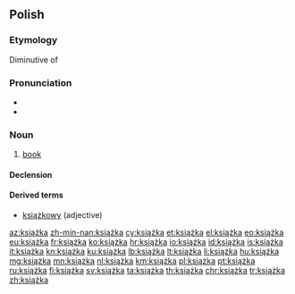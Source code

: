 ==Polish==

===Etymology===
Diminutive of {{term|księga|lang=pl}}

===Pronunciation===
* {{IPA|[ˈkʲɕɔ̃ʂka]|lang=pl}}
* {{audio|pl-książka.ogg|audio}}

===Noun===
{{pl-noun|f|dim=książeczka}}

# [[book]]

====Declension====
{{pl-decl-noun-ka|książ}}

====Derived terms====
* [[książkowy]] (adjective)

[[az:książka]]
[[zh-min-nan:książka]]
[[cy:książka]]
[[et:książka]]
[[el:książka]]
[[eo:książka]]
[[eu:książka]]
[[fr:książka]]
[[ko:książka]]
[[hr:książka]]
[[io:książka]]
[[id:książka]]
[[is:książka]]
[[it:książka]]
[[kn:książka]]
[[ku:książka]]
[[lb:książka]]
[[lt:książka]]
[[li:książka]]
[[hu:książka]]
[[mg:książka]]
[[mn:książka]]
[[nl:książka]]
[[km:książka]]
[[pl:książka]]
[[pt:książka]]
[[ru:książka]]
[[fi:książka]]
[[sv:książka]]
[[ta:książka]]
[[th:książka]]
[[chr:książka]]
[[tr:książka]]
[[zh:książka]]